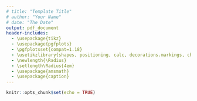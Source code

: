 ```yaml
---
# title: "Template Title"
# author: "Your Name"
# date: "The Date"
output: pdf_document
header-includes: 
  - \usepackage{tikz}
  - \usepackage{pgfplots}
  - \pgfplotsset{compat=1.18}
  - \usetikzlibrary{shapes, positioning, calc, decorations.markings, chains, scopes}
  - \newlength{\Radius}
  - \setlength\Radius{4em}
  - \usepackage{amsmath}
  - \usepackage{caption}
---
```


```r
knitr::opts_chunk$set(echo = TRUE)
```


\begin{figure}
\centering
\caption*{Decomposition.}
\begin{tikzpicture}[
    auto, > = latex, align=center,
  	latent/.style = {circle, draw, thick, inner sep = 2pt, minimum width = \Radius},
  	manifest/.style = {rectangle, draw, thick, inner sep = 0pt, minimum size = \Radius/2},
  	intercept/.style = {regular polygon,regular polygon sides = 3, draw, thick, inner sep = 0pt, minimum size = \Radius},
  	mean/.style = {regular polygon, regular polygon sides = 3, draw, thick, inner sep = 0pt, minimum size = 8mm},
  	path/.style = {arrows = ->, thick, > = {stealth[]}},
  	error/.style = {circle, draw = none, fill = none, thick, inner sep = 0pt, minimum size = 5mm},
  	var/.style = {<->, thick, > = {stealth[]}, bend right = 270, looseness = 2},
  	cov/.style = {<->, thick, > = {stealth[]}, bend right = 300},
  	% style to add a circle in the middle of a path
    random/.style = {postaction = {decorate, decoration = {markings, mark = at position .5 with {\draw[fill = black] circle[radius = 2pt];}}}},
    random_cl/.style = {postaction = {decorate, decoration = {markings, mark = at position .2 with {\draw[fill = black] circle[radius = 2pt];}}}},
  	]

    % draw decomposition
    \node [manifest] (y1t) {$y_{1,t}$};
    \node [latent]   (y1wt)    [above = 2.5em of y1t]  {$y_{1,t}^w$};
    \node [latent]   (mu_y1)   [below = 2.5em of y1t]  {$\mu_{y_1,t}$};

    % draw nodes
    \foreach \i [remember = \i as \lasti (initially 1)] in {2, ..., 2}
    \node [manifest] (y\i t) [right = 2.5em of y\lasti t] {$y_{\i,t}$};

    \foreach \i [remember = \i as \lasti (initially 1)] in {2, ..., 2}
    \node [latent] (y\i wt) [above = 2.5em of y\i t] {$y_{\i,t}^w$};

    \foreach \i [remember = \i as \lasti (initially 1)] in {2, ...,2}
    \node [latent] (mu_y\i) [below = 2.5em of y\i t] {$\mu_{y_{\i,t}}$};

    % draw paths
    \foreach \i [remember = \i as \lasti (initially 1)] in {1, ...,2}
    \draw [path] (y\i wt) to node [] {} (y\i t);

    \foreach \i [remember = \i as \lasti (initially 1)] in {1, ...,2}
    \draw [path] (mu_y\i) to node [] {} (y\i t);
    
\end{tikzpicture}

\end{figure}
\begin{figure}
\centering
\caption*{Within-model.}
\begin{tikzpicture}[
    auto, > = latex, align=center,
  	latent/.style = {circle, draw, thick, inner sep = 2pt, minimum width = \Radius},
  	manifest/.style = {rectangle, draw, thick, inner sep = 0pt, minimum size = \Radius/2},
  	intercept/.style = {regular polygon,regular polygon sides = 3, draw, thick, inner sep = 0pt, minimum size = \Radius},
  	mean/.style = {regular polygon, regular polygon sides = 3, draw, thick, inner sep = 0pt, minimum size = 8mm},
  	path/.style = {arrows = ->, thick, > = {stealth[]}},
  	error/.style = {circle, draw = none, fill = none, thick, inner sep = 0pt, minimum size = 5mm},
  	var/.style = {<->, thick, > = {stealth[]}, bend right = 270, looseness = 2},
  	cov/.style = {<->, thick, > = {stealth[]}, bend right = 300},
  	% style to add a circle in the middle of a path
    random/.style = {postaction = {decorate, decoration = {markings, mark = at position .5 with {\draw[fill = black] circle[radius = 2pt];}}}},
    random_cl/.style = {postaction = {decorate, decoration = {markings, mark = at position .2 with {\draw[fill = black] circle[radius = 2pt];}}}},
  	]

    % draw within-level structural model
    \node [latent] (y1wt-1)  {$y_{1,t-1}^w$};
    \node [latent] (y1wt)    [right =5em of y1wt-1]  {$y_{1,t}^w$};
    \node [latent] (delta1t)   [right =2.5em of y1wt]  {$\delta_{{y_1},t}$};

    % draw nodes
    \foreach \i [remember = \i as \lasti (initially 1)] in {2, ..., 2}
    \node [latent] (y\i wt-1) [below = 2.5em of y\lasti wt-1] {$y_{\i ,t-1}^w$};

    \foreach \i [remember = \i as \lasti (initially 1)] in {2, ..., 2}
    \node [latent] (y\i wt) [below = 2.5em of y\lasti wt] {$y_{\i ,t}^w$};

    \foreach \i [remember = \i as \lasti (initially 1)] in {2, ..., 2}
    \node [latent] (delta\i t) [below = 2.5em of delta\lasti t] {$\delta_{{y_\i} ,t}$};

    % draw paths from residuals to yiwt
    \foreach \i [remember = \i as \lasti (initially 1)] in {1, ...,2}
    \draw [path] (delta\i t) to node [] {} (y\i wt);
    
\draw [path, postaction = random]  (y1wt-1)  to node  []  {$\phi_{y_1}$}  (y1wt);
\draw [path, postaction = random_cl]  (y1wt-1)  to node  [pos = .2]  {$\phi_{y_{12}}$}  (y2wt);
\draw [path, postaction = random_cl]  (y2wt-1)  to node  [pos = .2]  {$\phi_{y_{21}}$}  (y1wt);
\draw [path, postaction = random]  (y2wt-1)  to node  []  {$\phi_{y_2}$}  (y2wt);

\draw [var, postaction = random]  (delta1t.120)   to node [] {$\pi_{y_1}$} (delta1t.60);
 \draw [cov, postaction = random]  (delta1t.0)   to node [] {$\pi_{y_{12}}$} (delta2t.0);
\draw [var, postaction = random]  (delta2t.120)   to node [] {$\pi_{y_2}$} (delta2t.60);
 \draw [cov, postaction = random]  (delta1t.0)   to node [] {$\pi_{y_{12}}$} (delta2t.0);

\end{tikzpicture}

\end{figure}
